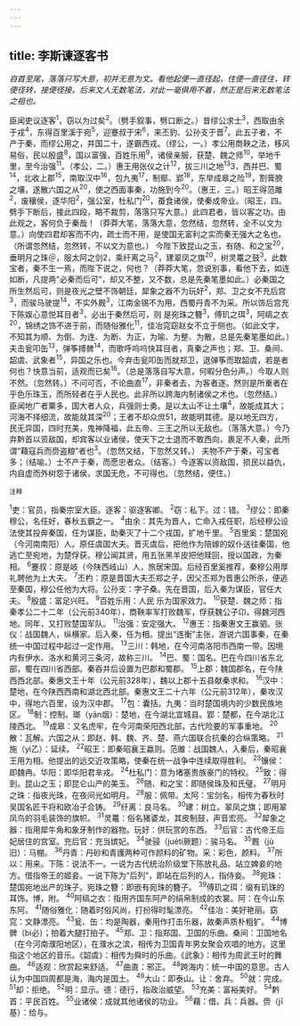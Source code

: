 ```yaml
---
---
---
```

title: 李斯谏逐客书
---



*自首至尾，落落只写大意，初并无意为文。看他起便一直径起，住便一直径住，转便径转，接便径接。后来文人无数笔法，对此一毫俱用不着，然正是后来无数笔法之祖也。*

臣闻吏议逐客<sup>1</sup>，窃以为过矣<sup>2</sup>。（劈手叙事，劈口断之。）昔缪公求士<sup>3</sup>，西取由余于戎<sup>4</sup>，东得百里溪于宛<sup>5</sup>，迎蹇叔于宋<sup>6</sup>，来丕豹、公孙支于晋<sup>7</sup>。此五子者，不产于秦，而缪公用之，并国二十，遂霸西戎。（缪公，一。）孝公用商鞅之法，移风易俗，民以殷盛<sup>8</sup>，国以富强，百姓乐用<sup>9</sup>，诸侯亲服，获楚、魏之师<sup>10</sup>，举地千里，至今治强<sup>11</sup>。（孝公，二。）惠王用张仪之计<sup>12</sup>，拔三川之地<sup>13</sup>3，西并巴、蜀<sup>14</sup>，北收上郡<sup>15</sup>，南取汉中<sup>16</sup>，包九夷<sup>17</sup>，制鄢、郢<sup>18</sup>，东举成皋之险<sup>19</sup>，割膏腴之壤，遂散六国之从<sup>20</sup>，使之西面事秦，功施到今<sup>20</sup>。（惠王，三。）昭王得范雎<sup>2</sup>，废穰侯，逐华阳<sup>2</sup>，强公室，杜私门<sup>20</sup>，蚕食诸侯，使秦成帝业。（昭王，四。劈手下断后，接此四段，略不裁剪，落落只写大意。）此四君者，皆以客之功。由此观之，客何负于秦哉！（莽莽大笔，落落大意，忽然结，忽然转，全不以文为意。）向使四君却客而不内，疏士而不用，是使国无富利之实而秦无强大之名也。（所谓忽然结，忽然转，不以文为意也。）
今陛下致昆山之玉，有随、和之宝<sup>20</sup>，垂明月之珠＠，服太阿之剑2，乘纤离之马<sup>2</sup>，建翠凤之旗<sup>20</sup>，树灵鼍之鼓<sup>3</sup>。此数宝者，秦不生一焉，而陛下说之，何也？（莽莽大笔，忽说别事，看他下去，如连如断，凡提两“必秦而后可”，却又不整，又不数，总是先秦笔墨如此。）必秦国之所生然后可，则是夜光之壁不饰朝廷，犀象之器不为玩好<sup>2</sup>，郑、卫之女不充后宫<sup>3</sup>，而骏马驶提<sup>14</sup>，不实外厩<sup>3</sup>，江南金锡不为用，西蜀丹青不为采。所以饰后宫充下陈娱心意悦耳目者<sup>3</sup>，必出于秦然后可，则
是宛珠之簪<sup>3</sup>，傅玑之珥<sup>3</sup>，阿缟之衣<sup>20</sup>，锦绣之饰不进于前，而随俗雅化<sup>11</sup>，佳冶窕窈赵女不立于侧也。（如此文字，不知其为顺、为倒、为连、为断、为正，为喻、为整、为散，总是先秦笔墨如此。）夫击瓮叩缶<sup>13</sup>，弹筝搏髀<sup>14</sup>，而歌呼呜呜快耳目者，真秦之声也；郑、卫、桑间、韶虞、武象者<sup>15</sup>，异国之乐也。今弃击瓮叩缶而就郑卫，退弹筝而取韶虞，若是者何也？快意当前，适观而已矣<sup>16</sup>。（总是落落自写大意，何暇分色分声。）今取人则不然。（忽然转。）不问可否，不论曲直<sup>17</sup>，非秦者去，为客者逐。然则是所重者在乎色乐珠玉，而所轻者在乎人民也。此非所以跨海内制诸侯之术也。（忽然结。）
臣闻地广者粟多，国大者人众，兵强则士勇。是以太山不让土壤<sup>4</sup>，故能成其大；河海不择细流，故能就其深<sup>20</sup>；王者不却众庶51，故能明其德。是以地无四方，民无异国，四时充美，鬼神降福，此五帝、三王之所以无敌也。（落落大意。）今乃弃黔首以资敌国，却宾客以业诸侯，使天下之士退而不敢西向，裹足不人秦，此所谓“藉寇兵而赍盗粮”者也<sup>3</sup>。（忽然又结，下忽然又转。）
夫物不产于秦，可宝者多；（结喻。）士不产于秦，而愿忠者众。（结客。）今逐客以资敌国，损民以益仇，内自虚而外树怨于诸侯，求国无危，不可得也。（忽然结，便住。）

<sup>注释</sup>

<sup>1</sup>吏：官员，指秦宗室大臣。逐客：驱逐客卿。
<sup>2</sup>窃：私下。过：错。
<sup>3</sup>缪公：即秦穆公，名任好，春秋五霸之一。
<sup>4</sup>由余：其先为晋人，亡命入戎任职，后经穆公设法使其投奔秦国，任为谋臣，助秦灭了十二个戎国，扩地千里。
<sup>5</sup>百里奚：楚国宛（今河南南阳）人。原任虞国大夫。晋灭虞后，把他作为陪嫁的奴仆送往秦国，他逃亡至宛地，为楚俘获。穆公闻其贤，用五张黑羊皮把他赎回，授以国政，为秦相。
<sup>6</sup>蹇叔：原是岐（今陕西岐山）人，旅居宋国。后经百里奚推荐，秦穆公用厚礼聘他为上大夫。
<sup>7</sup>丕杓：原是晋国大夫丕郑之子，因父丕郑为晋惠公所杀，便逃至秦国，穆公任他为大将。公孙支：字子桑。先在晋国，后入秦为谋臣，官任大夫。
<sup>8</sup>殷盛：富足兴旺。
<sup>9</sup>百姓乐用：人民
乐为国家效力。
<sup>10</sup>获楚、魏之师：指秦孝公二十二年（公元前340年），商鞅率军打败魏军，俘获魏公子卬，得魏河西地。同年，又打败楚国军队。
<sup>11</sup>治强：安定强大。
<sup>12</sup>惠王：指秦惠文王赢驷。张仪：战国魏人，纵横家。后入秦，任为相。提出“连衡”主张，游说六国事秦，在秦统一中国过程中起过一定作用。
<sup>13</sup>三川：韩地，在今河南洛阳市西南一带。因境内有伊水、洛水和黄河三条河，故称三川。
<sup>14</sup>巴、蜀：国名。巴在今四川省东北部，蜀在四川省西部。秦吞并后设置为巴郡和蜀郡。
<sup>15</sup>上郡：魏国郡名，在今陕西西北部。秦惠文王十年（公元前328年），魏以上郡十五县献秦求和。
<sup>16</sup>汉中：楚地，在今陕西西南和湖北西北部。秦惠文王二十六年（公元前312年），秦攻汉中，得地六百里，设为汉中郡。
<sup>17</sup>包：囊括。九夷：当时楚国境内的少数民族地区。
<sup>18</sup>制：控制。瑯（yān烟）：楚地，在今湖北宜城县。郢：楚都，在今湖北江陵西北。
<sup>19</sup>成皋：又名虎牢，在今河南荣阳西北部，古代险要的军事重地。
<sup>20</sup>散：瓦解。六国之从：即赵、韩、魏、齐、楚、燕六国联合抗秦的合纵策略。
<sup>21</sup>施（yì乙）：延续。
<sup>22</sup>昭王：即秦昭襄王蠃则。范雎：战国魏人，入秦后，秦昭襄王用为相。他提出的远交近攻策略，使秦在统一战争中连续取得胜利。
<sup>23</sup>镶侯：即魏冉。华阳：即华阳君芈戎。
<sup>24</sup>杜私门：意为堵塞贵族豪门的特权。
<sup>25</sup>致：得到。昆山之玉；即昆仑山产的美玉。
<sup>26</sup>随、和之宝：即随侯珠及和氏璧。
<sup>27</sup>明月之珠：指夜光珠，在夜间光如明月。
<sup>28</sup>服：佩带。太阿：宝剑名，相传为春秋时吴国名匠干将和欧冶子合铸。
<sup>29</sup>纤离：良马名。
<sup>30</sup>建：树立。翠凤之旗；即用翠凤鸟的羽毛装饰的旗帜。
<sup>31</sup>灵鼍：俗名猪婆龙，其皮制鼓，声音宏亮。
<sup>32</sup>犀象之器：指用犀牛角和象牙制作的器物。玩好：供玩赏的东西。
<sup>33</sup>后官：古代帝王后妃居住的宫室。充后官：充当嫔妃。
<sup>34</sup>驶骎（juétí厥题）：骏马名。
<sup>35</sup>厩（jù旧）：马棚。
<sup>36</sup>丹青：丹砂和青護两种可作颜料的矿物。采：彩色，颜料。
<sup>37</sup>所以：用来。下陈：说法不一。一说为古代统治阶级堂下陈放礼品、站立婢妾的地方。借指帝王的姬妾。一说下陈为“后列”，即站在后列的人，指侍妾。
<sup>38</sup>宛珠：楚国宛地出产的珠子。宛珠之簪：即嵌有宛珠的簪子。
<sup>39</sup>傅玑之珥：缀有玑珠的耳饰。博，附。
<sup>40</sup>阿缟之衣：指用齐国东阿产的绢帛制成的衣裳。阿：在今山东东阿。
<sup>41</sup>随俗雅化：随着时俗风尚，打扮得时髦漂亮。
<sup>42</sup>佳冶：美好艳丽。窈窕：文静漂亮。
<sup>43</sup>瓮、缶：均是陶器，秦用作打击乐器，故秦声质朴粗犷。
<sup>44</sup>博髀（bì必）；拍着大腿打拍子。
<sup>45</sup>郑、卫：指郑国、卫国的乐曲。桑间：卫国地名（在今河南濮阳地区），在濮水之滨，相传为卫国青年男女聚会欢唱的地方。这里指这个地区的音乐。《韶虞》：相传为舜时的乐曲。《武象》：相传为周武王时的舞曲。
<sup>46</sup>适观：欣赏起来舒适。
<sup>47</sup>曲直：邪正。
<sup>48</sup>跨海内：统一中国的意思。古人认为中国四周都是海，海内是国土。
<sup>49</sup>大山：即泰山。让：舍弃。
<sup>50</sup>就：完成。
<sup>51</sup>却：拒绝。
<sup>52</sup>明：显示。德：德行，指政治威望。
<sup>53</sup>充美：富裕美好。
<sup>54</sup>黔首：平民百姓。
<sup>55</sup>业诸侯：成就其他诸侯的功业。
<sup>56</sup>藉：借。兵：兵器。赍（jī基）：给与。